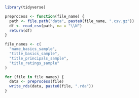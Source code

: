 ```r
library(tidyverse)

```


```r
preprocess <- function(file_name) {
  path <- file.path("data", paste0(file_name, ".csv.gz"))
  df <- read_csv(path, na = "\\N")  
  return(df)
}
```

```r
file_names <- c(
  "name_basics_sample",
  "title_basics_sample",
  "title_principals_sample",
  "title_ratings_sample"
)

for (file in file_names) {
  data <- preprocess(file)
  write_rds(data, paste0(file, ".rda")) 
}

```